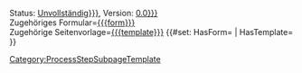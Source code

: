 <includeonly>
[[Category:ProcessStepSubpageTemplate]]
Status: [[HasStatus::{{{status|Unvollständig}}}]], Version: [[HasVersion::{{{version|0.0}}}]] <br/>Zugehöriges Formular=[[{{{form}}}]]<br/> Zugehörige Seitenvorlage=[[{{{template}}}]]
{{#set: HasForm={{{form}}} | HasTemplate={{{template}}} }}
</includeonly>